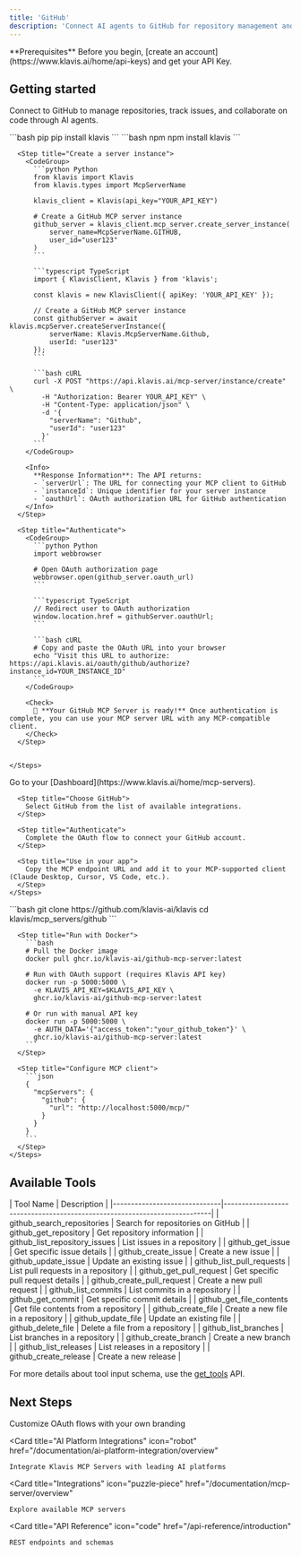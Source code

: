 ```yaml
---
title: 'GitHub'
description: 'Connect AI agents to GitHub for repository management and code collaboration'
---
```


<Info>
  **Prerequisites**
  Before you begin, [create an account](https://www.klavis.ai/home/api-keys) and get your API Key.
</Info>

## Getting started

Connect to GitHub to manage repositories, track issues, and collaborate on code through AI agents.

<Tabs>
  <Tab title="API">
    <Steps>
      <Step title="Install the SDKs (optional)">
        <CodeGroup>
          ```bash pip
          pip install klavis
          ```
          ```bash npm
          npm install klavis
          ```
        </CodeGroup>
      </Step>
      
      <Step title="Create a server instance">
        <CodeGroup>
          ```python Python
          from klavis import Klavis
          from klavis.types import McpServerName
          
          klavis_client = Klavis(api_key="YOUR_API_KEY")
          
          # Create a GitHub MCP server instance
          github_server = klavis_client.mcp_server.create_server_instance(
              server_name=McpServerName.GITHUB,
              user_id="user123"
          )
          ```
          
          ```typescript TypeScript
          import { KlavisClient, Klavis } from 'klavis';
          
          const klavis = new KlavisClient({ apiKey: 'YOUR_API_KEY' });
          
          // Create a GitHub MCP server instance
          const githubServer = await klavis.mcpServer.createServerInstance({
              serverName: Klavis.McpServerName.Github,
              userId: "user123"
          });
          ```
          
          ```bash cURL
          curl -X POST "https://api.klavis.ai/mcp-server/instance/create" \
            -H "Authorization: Bearer YOUR_API_KEY" \
            -H "Content-Type: application/json" \
            -d '{
              "serverName": "Github",
              "userId": "user123"
            }'
          ```
        </CodeGroup>
        
        <Info>
          **Response Information**: The API returns:
          - `serverUrl`: The URL for connecting your MCP client to GitHub
          - `instanceId`: Unique identifier for your server instance
          - `oauthUrl`: OAuth authorization URL for GitHub authentication
        </Info>
      </Step>
      
      <Step title="Authenticate">
        <CodeGroup>
          ```python Python
          import webbrowser
          
          # Open OAuth authorization page
          webbrowser.open(github_server.oauth_url)
          ```
          
          ```typescript TypeScript
          // Redirect user to OAuth authorization
          window.location.href = githubServer.oauthUrl;
          ```
          
          ```bash cURL
          # Copy and paste the OAuth URL into your browser
          echo "Visit this URL to authorize: https://api.klavis.ai/oauth/github/authorize?instance_id=YOUR_INSTANCE_ID"
          ```
        </CodeGroup>
        
        <Check>
          🎉 **Your GitHub MCP Server is ready!** Once authentication is complete, you can use your MCP server URL with any MCP-compatible client.
        </Check>
      </Step>
      

    </Steps>
  </Tab>
  
  <Tab title="UI">
    <Steps>
      <Step title="Open Dashboard">
        Go to your [Dashboard](https://www.klavis.ai/home/mcp-servers).
      </Step>
      
      <Step title="Choose GitHub">
        Select GitHub from the list of available integrations.
      </Step>
      
      <Step title="Authenticate">
        Complete the OAuth flow to connect your GitHub account.
      </Step>
      
      <Step title="Use in your app">
        Copy the MCP endpoint URL and add it to your MCP-supported client (Claude Desktop, Cursor, VS Code, etc.).
      </Step>
    </Steps>
  </Tab>
  
  <Tab title="Open Source">
    <Steps>
      <Step title="Clone repository (for developers to build from source)">
        ```bash
        git clone https://github.com/klavis-ai/klavis
        cd klavis/mcp_servers/github
        ```
      </Step>
      
      <Step title="Run with Docker">
        ```bash
        # Pull the Docker image
        docker pull ghcr.io/klavis-ai/github-mcp-server:latest
        
        # Run with OAuth support (requires Klavis API key)
        docker run -p 5000:5000 \
          -e KLAVIS_API_KEY=$KLAVIS_API_KEY \
          ghcr.io/klavis-ai/github-mcp-server:latest
        
        # Or run with manual API key
        docker run -p 5000:5000 \
          -e AUTH_DATA='{"access_token":"your_github_token"}' \
          ghcr.io/klavis-ai/github-mcp-server:latest
        ```
      </Step>
      
      <Step title="Configure MCP client">
        ```json
        {
          "mcpServers": {
            "github": {
              "url": "http://localhost:5000/mcp/"
            }
          }
        }
        ```
      </Step>
    </Steps>
  </Tab>
</Tabs>

## Available Tools

<Accordion title="Tools Information">
| Tool Name                    | Description                                                              |
|------------------------------|--------------------------------------------------------------------------|
| github_search_repositories | Search for repositories on GitHub |
| github_get_repository | Get repository information |
| github_list_repository_issues | List issues in a repository |
| github_get_issue | Get specific issue details |
| github_create_issue | Create a new issue |
| github_update_issue | Update an existing issue |
| github_list_pull_requests | List pull requests in a repository |
| github_get_pull_request | Get specific pull request details |
| github_create_pull_request | Create a new pull request |
| github_list_commits | List commits in a repository |
| github_get_commit | Get specific commit details |
| github_get_file_contents | Get file contents from a repository |
| github_create_file | Create a new file in a repository |
| github_update_file | Update an existing file |
| github_delete_file | Delete a file from a repository |
| github_list_branches | List branches in a repository |
| github_create_branch | Create a new branch |
| github_list_releases | List releases in a repository |
| github_create_release | Create a new release |
</Accordion>

<Note>For more details about tool input schema, use the [get_tools](https://docs.klavis.ai/api-reference/mcp-server/get-tools) API.</Note>

## Next Steps

<CardGroup>
  <Card
    title="White-label Authentication"
    icon="palette"
    href="/documentation/auth/white-label"
  >
    Customize OAuth flows with your own branding
  </Card>
  
  <Card
    title="AI Platform Integrations"
    icon="robot"
    href="/documentation/ai-platform-integration/overview"
  >
    Integrate Klavis MCP Servers with leading AI platforms
  </Card>
  
  <Card
    title="Integrations"
    icon="puzzle-piece"
    href="/documentation/mcp-server/overview"
  >
    Explore available MCP servers
  </Card>
  
  <Card
    title="API Reference"
    icon="code"
    href="/api-reference/introduction"
  >
    REST endpoints and schemas
  </Card>
</CardGroup>